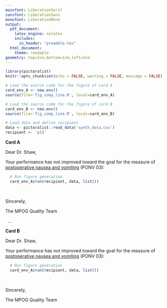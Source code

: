 ```yaml
---
mainfont: LiberationSerif
sansfont: LiberationSans
monofont: LiberationMono
output: 
  pdf_document:
    latex_engine: xelatex
    includes:
      in_header: "preamble.tex"
  html_document:
    theme: readable
geometry: top=2cm,bottom=1cm,left=3cm
---
```


```r
library(pictoralist)
knitr::opts_chunk$set(echo = FALSE, warning = FALSE, message = FALSE)

# Load the source code for the figure of card A
card_env_A <- new.env()
source(file='fig_comp_line.R', local=card_env_A)

# Load the source code for the figure of card B
card_env_B <- new.env()
source(file='fig_comp_line.R', local=card_env_B)

# Load data and define recipient
data <- pictoralist::read_data('synth_data.csv')
recipient <- 'p13'
```

<!-- CARD A -->
**Card A**
\  

Dear Dr. Shaw,

Your performance has not improved toward the goal for the measure of [postoperative nausea and vomiting](https://mpog.org/files/quality/measures/ponv-03_spec.pdf) (PONV 03):

```r
  # Run figure generation
  card_env_A$run(recipient, data, list())
```

\  

Sincerely,

The MPOG Quality Team
  
\vspace{1.0cm}\ 
...
\vspace{1.0cm}\ 

<!-- CARD B -->
**Card B**
\  

Dear Dr. Shaw,

Your performance has not improved toward the goal for the measure of [postoperative nausea and vomiting](https://mpog.org/files/quality/measures/ponv-03_spec.pdf) (PONV 03):

```r
  # Run figure generation
  card_env_A$run(recipient, data, list())
```

\  

Sincerely,

The MPOG Quality Team
